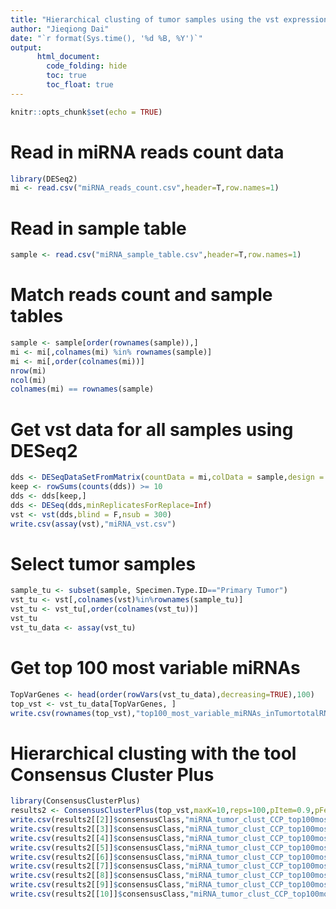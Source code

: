 ```yaml
---
title: "Hierarchical clusting of tumor samples using the vst expression data of top 100 most variable microRNAs with the tool the Consensus Cluster Plus"
author: "Jieqiong Dai"
date: "`r format(Sys.time(), '%d %B, %Y')`"
output: 
      html_document:
        code_folding: hide
        toc: true
        toc_float: true
---
```



```r
knitr::opts_chunk$set(echo = TRUE)
```
# Read in miRNA reads count data
```r
library(DESeq2)
mi <- read.csv("miRNA_reads_count.csv",header=T,row.names=1)
```

# Read in sample table
```r
sample <- read.csv("miRNA_sample_table.csv",header=T,row.names=1)
```

# Match reads count and sample tables
```r
sample <- sample[order(rownames(sample)),]
mi <- mi[,colnames(mi) %in% rownames(sample)]
mi <- mi[,order(colnames(mi))]
nrow(mi)
ncol(mi)
colnames(mi) == rownames(sample)
```

# Get vst data for all samples using DESeq2
```r
dds <- DESeqDataSetFromMatrix(countData = mi,colData = sample,design = ~ Phase + Sex + probality + FinalDriverPathway.10Jan2020)
keep <- rowSums(counts(dds)) >= 10
dds <- dds[keep,]
dds <- DESeq(dds,minReplicatesForReplace=Inf)
vst <- vst(dds,blind = F,nsub = 300)
write.csv(assay(vst),"miRNA_vst.csv")
```

# Select tumor samples
```r
sample_tu <- subset(sample, Specimen.Type.ID=="Primary Tumor")
vst_tu <- vst[,colnames(vst)%in%rownames(sample_tu)]
vst_tu <- vst_tu[,order(colnames(vst_tu))]
vst_tu
vst_tu_data <- assay(vst_tu)
```

# Get top 100 most variable miRNAs
```r
TopVarGenes <- head(order(rowVars(vst_tu_data),decreasing=TRUE),100)
top_vst <- vst_tu_data[TopVarGenes, ]
write.csv(rownames(top_vst),"top100_most_variable_miRNAs_inTumortotalRNA.csv")
```

# Hierarchical clusting with the tool Consensus Cluster Plus
```r
library(ConsensusClusterPlus)
results2 <- ConsensusClusterPlus(top_vst,maxK=10,reps=100,pItem=0.9,pFeature=1,clusterAlg="hc",distance="pearson",plot="png",title="top100_most_variable_miRNAs_tumor_sample_clustering_CCP")
write.csv(results2[[2]]$consensusClass,"miRNA_tumor_clust_CCP_top100mostvariable_k2.csv")
write.csv(results2[[3]]$consensusClass,"miRNA_tumor_clust_CCP_top100mostvariable_k3.csv")
write.csv(results2[[4]]$consensusClass,"miRNA_tumor_clust_CCP_top100mostvariable_k4.csv")
write.csv(results2[[5]]$consensusClass,"miRNA_tumor_clust_CCP_top100mostvariable_k5.csv")
write.csv(results2[[6]]$consensusClass,"miRNA_tumor_clust_CCP_top100mostvariable_k6.csv")
write.csv(results2[[7]]$consensusClass,"miRNA_tumor_clust_CCP_top100mostvariable_k7.csv")
write.csv(results2[[8]]$consensusClass,"miRNA_tumor_clust_CCP_top100mostvariable_k8.csv")
write.csv(results2[[9]]$consensusClass,"miRNA_tumor_clust_CCP_top100mostvariable_k9.csv")
write.csv(results2[[10]]$consensusClass,"miRNA_tumor_clust_CCP_top100mostvariable_k10.csv")
```
